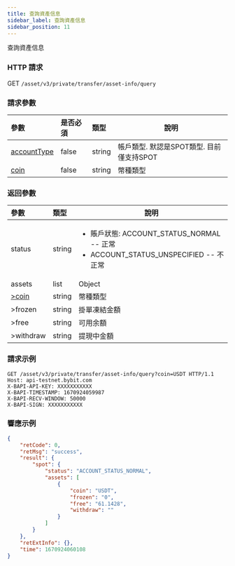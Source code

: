 ```yaml
---
title: 查詢資產信息
sidebar_label: 查詢資產信息
sidebar_position: 11
---
```

查詢資產信息

### HTTP 請求
GET `/asset/v3/private/transfer/asset-info/query`

### 請求參數
| 參數 | 是否必須 | 類型 | 說明|
|:----- |:-------|:-----|------ |
|[accountType](../enum#accounttype)|false |string |帳戶類型. 默認是SPOT類型. 目前僅支持SPOT|
|[coin](../enum#coin)|false |string |幣種類型|

### 返回參數
| 參數 | 類型 | 說明|
|:----- |:-----|----- |
|status |string |<ul><li>賬戶狀態: ACCOUNT_STATUS_NORMAL -- 正常</li> <li>ACCOUNT_STATUS_UNSPECIFIED -- 不正常</li></ul>|
|assets|list|Object|
|[>coin](../enum#coin)|string |幣種類型 |
|>frozen |string |掛單凍結金額|
|>free |string |可用余額 |
|>withdraw |string |提現中金額 |

### 請求示例

<Tabs>
<TabItem value="console" label="Console">

```http
GET /asset/v3/private/transfer/asset-info/query?coin=USDT HTTP/1.1
Host: api-testnet.bybit.com
X-BAPI-API-KEY: XXXXXXXXXXX
X-BAPI-TIMESTAMP: 1670924059987
X-BAPI-RECV-WINDOW: 50000
X-BAPI-SIGN: XXXXXXXXXXX
```

</TabItem>
</Tabs>

### 響應示例

<Tabs>
<TabItem value="js linear" label="assets">

```json
{
    "retCode": 0,
    "retMsg": "success",
    "result": {
        "spot": {
            "status": "ACCOUNT_STATUS_NORMAL",
            "assets": [
                {
                    "coin": "USDT",
                    "frozen": "0",
                    "free": "61.1428",
                    "withdraw": ""
                }
            ]
        }
    },
    "retExtInfo": {},
    "time": 1670924060108
}
```
</TabItem>
</Tabs>